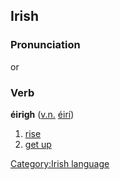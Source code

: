 ==Irish==
===Pronunciation===
{{IPA|[ˈeːr&#690;iː]}} or {{IPA|[ˈeːr&#690;əg&#690;]}}
===Verb===
'''éirigh''' ([[verbal noun|v.n.]] [[éirí]])
#[[rise]]
#[[get up]]

[[Category:Irish language]]